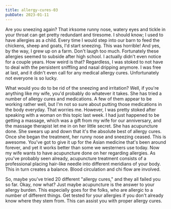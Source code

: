```yaml
---
title: allergy-cures-03
pubDate: 2023-01-11
---
```


Are you sneezing again? That irksome runny nose, watery eyes and tickle in your throat can get pretty redundant and tiresome. I should know; I used to have allergies as a child. Every time I would step into our barn to feed the chickens, sheep and goats, I'd start sneezing. This was horrible! And yes, by the way, I grew up on a farm. Don't laugh too much. Fortunately these allergies seemed to subside after high school. I actually didn't even notice for a couple years. How weird is that? Regardless, I was stoked to not have to deal with the persistent sniffling and nasal dripping anymore. I was free at last, and it didn't even call for any medical allergy cures. Unfortunately not everyone is so lucky. 

What would you do to be rid of the sneezing and irritation? Well, if you're anything like my wife, you'd probably do whatever it takes. She has tried a number of allergy cures and medications. A few of them appear to be working rather well, but I'm not so sure about putting those medications in the body everyday. That worries me. However, I was pretty stoked after speaking with a woman on this topic last week. I had just happened to be getting a massage, which was a gift from my wife for our anniversary, and the massage therapist let me in on her little secret. She has acupuncture done. She swears up and down that it's the absolute best of allergy cures. Once she began the treatment, her runny nose and sneezing ceased. This is awesome. You've got to give it up for the Asian medicine that's been around forever, and yet it works better than some we westerners use today. Now my wife wants to have acupuncture done on her regarding allergies. As you've probably seen already, acupuncture treatment consists of a professional placing hair-like needle into different meridians of your body. This in turn creates a balance. Blood circulation and chi flow are involved. 

So, maybe you've tried 20 different "allergy cures," and they all failed you so far. Okay, now what? Just maybe acupuncture is the answer to your allergy burden. This especially goes for the folks, who are allergic to a number of different things. Get tested for your allergies if you don't already know where they stem from. This can assist you with proper allergy cures.